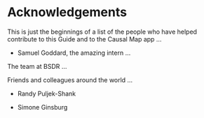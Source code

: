 # Acknowledgements


This is just the beginnings of a list of the people who have helped contribute to this Guide and to the Causal Map app ...

- Samuel Goddard, the amazing intern ...


The team at BSDR ...



Friends and colleagues around the world ...

- Randy Puljek-Shank 

- Simone Ginsburg 

